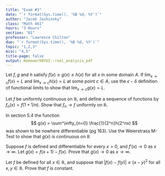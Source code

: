 ```yaml
---
title: "Exam #3"
date: "`r format(Sys.time(), '%B %d, %Y')`"
author: "Jacob Jashinsky"
class: "Math 461"
hours: "3 Hours"
section: "01"
professor: "Lawrence Chilton"
due: "`r format(Sys.time(), '%B %d, %Y')`"
topic: "1,2,3"
misc: "4,5"
title-page: false
output: HomeworkBYUI::real_analysis_pdf
---
```

<!------------------------------------------------------------------------------>
<!------------------------------- Question 01 ---------------------------------->
<!------------------------------------------------------------------------------>
\exercise{1}

Let $f,g$ and $h$ satisfy $f(x) \le g(x) \le h(x)$ for all $x$ in some domain $A$. If $\lim_{x \to c} f(x) = L$ and $\lim_{x \to c} h(x) = L$ at some point $c \in A$, use the $\epsilon - \delta$ definition of functional limits to show that $\lim_{x \to c} g(x) = L$.

\begin{solution}
Let $\epsilon > 0$. Since $\lim_{x \to c} f(x) = L$ and $\lim_{x \to c} h(x) = L$, there exists a $\delta > 0$ such that whenever $|x - c| < \delta$ implies that $|f(x) - L|< \epsilon$ and $|h(x) - L|< \epsilon$. \\

Now consider the following
$$
\begin{aligned}
f(x) \le g(x) &\le h(x) \\
f(x) - L \le g(x) - L &\le h(x) - L \\
|f(x) - L| \le |g(x) - L| &\le |h(x) - L| \\
\end{aligned}
$$
It is also true

$$
\begin{aligned}
|f(x) - L| \le |g(x) - L| \le |h(x) - L| < \epsilon \\
|g(x) - L| < \epsilon
\end{aligned}
$$
Therefore $\lim_{x \to c} g(x) = L$. 
\end{solution}

<!------------------------------------------------------------------------------>
<!------------------------------- Question 02 ---------------------------------->
<!------------------------------------------------------------------------------>
\exercise{2}
Let $f$ be uniformly continuous on $\mathbb{R}$, and define a sequence of functions by $f_n(x) = f(1 + 1/n)$. Show that $f_n \to f$ uniformly on $\mathbb{R}$.


\begin{solution}
Let $f$ be uniform and $f_n(x) = f(x+1/n)$. Since $f$ is uniform there exists an $x,y \in \mathbb{R}$ such that $|y-x| < \delta$ implies that $|f(y) - f(x)| < \epsilon$ \\

Let $|y-x| < \delta$ for every $\epsilon > 0$. Further let $y = x + 1/n$. Since $f$ is continuous we can say that   

$$
\begin{aligned}
|y - x| < \delta  &\Rightarrow |f(y) - f(x)| < \epsilon \\
|x + \frac{1}{n} - x| < \delta & \Rightarrow |f(1+\frac{1}{n}) - f(x)| < \epsilon \\
|x + \frac{1}{n} - x| < \delta & \Rightarrow |f_n(x) - f(x)| < \epsilon \\
\end{aligned}
$$
Thus $(f_n) \to f$ uniformly. 

\end{solution}

\newpage
<!------------------------------------------------------------------------------>
<!------------------------------- Question 03 ---------------------------------->
<!------------------------------------------------------------------------------>
\exercise{3}

In section 5.4 the function 
$$
g(x) = \sum^\infty_{n=0} \frac{1}{2^n}h(2^nx)
$$
was shown to be nowhere differentiable (pg 163). Use the Weierstrass M-Test to show that $g(x)$ is continuous on $\mathbb{R}$

\begin{solution}
Using page 163 as a reference,  define $h(x) = |x|$, and let $h(x) = h(x+2)$. This implies that $h(x)$ is periodic, repeating every 2 units. \\

This also means that there is a max of $h(x)$, which is at $x=1$, and $h(1) = 1$. \\

Now, let $M_n = \frac{1}{2^n}$. Note that $\sum^\infty_{n=0} \frac{1}{2^n}$ is a converging geometric series because $r = 1/2< 1$. It is also true that $\frac{1}{2^n}h(2^nx) < M_n$ for all $n \in \mathbb{N}$. \\

The assumptions for the M-Test are now met and this implies that $\frac{1}{2^n}h(2^nx)$ converges to $g(x)$ uniformly. Theorem 6.4.2 states that because the sequence of functions is continuous and converges to $g$ uniformly, then $g(x)$ is continuous on $\mathbb{R}$. 


\end{solution}

<!------------------------------------------------------------------------------>
<!------------------------------- Question 04 ---------------------------------->
<!------------------------------------------------------------------------------>
\exercise{4}

Suppose $f$ is defined and differentiable for every $x>0$, and $f'(x) \to 0$ as $x \to \infty$. Let $g(x) = f(x+1) - f(x)$. Prove that $g(x) \to 0$ as $x \to \infty$.


\begin{solution}
Since $f$ is differentiable and continuous for every $x>0$, the mean value theorem states that for a closed interval on the domain $[a,b]$, there exists a point $c \in [a,b]$ such that $f'(c) = \frac{f(b) - f(a)}{b-a}$. \\

Let $a = x$ and $b = x+1$. It follows that 
$$
\begin{aligned}
f'(c) &= \frac{f(x+1) - f(x)}{(x+1) - x}. \\
f'(c) &= f(x+1) - f(x)
\end{aligned}
$$ 

However, $g(x) = f(x+1) - f(x)$, so we know that $g(x) = f'(c)$. \\

Since $\lim_{x \to \infty} f'(x) = 0$, then $\lim_{x \to \infty} f'(c) = 0$, thus $g(x) \to 0$.  
\end{solution}

\newpage
<!------------------------------------------------------------------------------>
<!------------------------------- Question 05 ---------------------------------->
<!------------------------------------------------------------------------------>
\exercise{5}

Let $f$ be defined for all $x \in \mathbb{R}$, and suppose that $|f(x) - f(y)| \le (x-y)^2$ for all $x,y \in \mathbb{R}$. Prove that $f$ is constant. 

\begin{solution}
Let $y = c \in \mathbb{R}$, therefore we obtain the following, 

$$
\begin{aligned}
|f(x) - f(c)| &\le (x-c)^2 \\
\left| \frac{f(x) - f(c)}{x - c} \right| &\le |(x-c)|
\end{aligned}
$$

Since $f$ be defined for all $x \in \mathbb{R}$ the definition of differentiability (5.2.1) states that 

$$
f'(c) = \lim_{x \to c} \frac{f(x) - f(c)}{x - c}
$$
It follows that 

$$
\begin{aligned}
|f'(c)| &= \lim_{x \to c} \left| \frac{f(x) - f(c)}{x - c} \right| \le \lim_{x \to c}|x-c| \\
|f'(c)| &= 0  
\end{aligned}
$$
The derivative of $f$ at any point $c \in \mathbb{R}$ is zero. The derivative of a constant function is also equal to zero. Therefore, $f$ must be constant. 
\end{solution}
